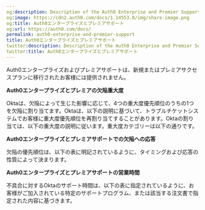 ```yaml
---
og:description: Description of the Auth0 Enterprise and Premier Support plans
og:image: https://cdn2.auth0.com/docs/1.14553.0/img/share-image.png
og:title: Auth0エンタープライズとプレミアサポート
og:url: https://auth0.com/docs/
permalink: auth0-enterprise-and-premier-support
title: Auth0エンタープライズとプレミアサポート
twitter:description: Description of the Auth0 Enterprise and Premier Support plans
twitter:title: Auth0エンタープライズとプレミアサポート
---
```


Auth0エンタープライズおよびプレミアサポートは、新規またはプレミアサクセスプランに移行されたお客様には提供されません。

**Auth0エンタープライズとプレミアの欠陥重大度**

Oktaは、欠陥によって生じた影響に応じて、4つの重大度優先順位のうちの1つを欠陥に割り当てます。Oktaは、以下の説明に基づいて、トラブルチケットシステムでお客様に重大度優先順位を再割り当てすることがあります。Oktaの割り当ては、以下の重大度の説明に従います。重大度カテゴリーは以下の通りです。



**Auth0エンタープライズとプレミアサポートでの欠陥への応答**

欠陥の優先順位は、以下の表に明記されているように、タイミングおよび応答の性質によって決まります。



**Auth0エンタープライズとプレミアサポートの営業時間**

不具合に対するOktaのサポート時間は、以下の表に指定されているように、お客様がご加入されている特定のサポートプログラム、または該当する注文書で指定された内容に基づきます。